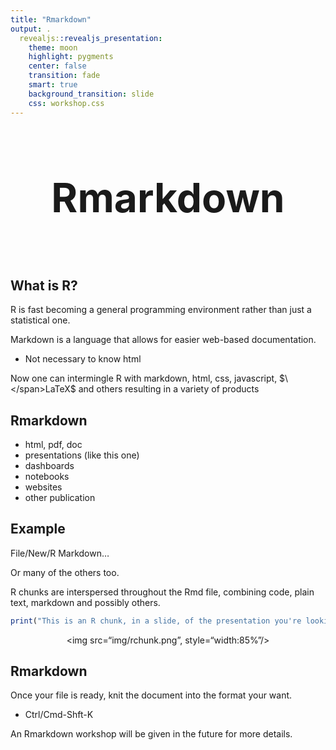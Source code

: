 ```yaml
---
title: "Rmarkdown"
output: .
  revealjs::revealjs_presentation:
    theme: moon
    highlight: pygments
    center: false
    transition: fade
    smart: true
    background_transition: slide
    css: workshop.css
---
```



## 

<div style='text-align: center; font-size:32'><h1>Rmarkdown<h1></div>


## What is R?

R is fast becoming a general programming environment rather than just a statistical one.

<span class="emph">Markdown</span> is a language that allows for easier web-based documentation.

- Not necessary to know html

Now one can intermingle R with markdown, <span class="emph">html</span>, <span class="emph">css</span>, <span class="emph">javascript</span>, <span class="emph">$\</span>LaTeX$ and others resulting in a variety of products


## Rmarkdown

- html, pdf, doc
- presentations (like this one)
- dashboards
- notebooks
- websites
- other publication


## Example

File/New/R Markdown...

Or many of the others too.

R <span class="emph">chunks</span> are interspersed throughout the Rmd file, combining code, plain text, markdown and possibly others.

```r
print("This is an R chunk, in a slide, of the presentation you're looking at!")
```

<div style='text-align: center;'><img src="img/rchunk.png", style="width:85%"/></div>



## Rmarkdown

Once your file is ready, <span class="emph">knit</span> the document into the format your want.

- Ctrl/Cmd-Shft-K

An Rmarkdown workshop will be given in the future for more details.